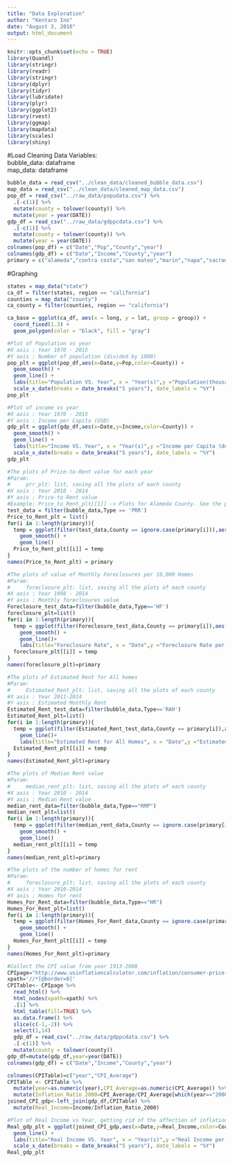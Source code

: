 ```yaml
---
title: "Data Exploration"
author: "Kentaro Ino"
date: "August 3, 2016"
output: html_document
---
```


```r
knitr::opts_chunk$set(echo = TRUE)
library(Quandl)
library(stringr)
library(readr)
library(stringr)
library(dplyr)
library(tidyr)
library(lubridate)
library(plyr)
library(ggplot2)
library(rvest)
library(ggmap)
library(mapdata)
library(scales)
library(shiny)
```

#Load Cleaning Data
Variables:   
bubble_data: dataframe  
map_data: dataframe
```r
bubble_data = read_csv("../clean_data/cleaned_bubble_data.csv")
map_data = read_csv("../clean_data/cleaned_map_data.csv")
pop_df = read_csv("../raw_data/popudata.csv") %>% 
  .[-c(1)] %>% 
  mutate(county = tolower(county)) %>%
  mutate(year = year(DATE))
gdp_df = read_csv("../raw_data/gdppcdata.csv") %>% 
  .[-c(1)] %>% 
  mutate(county = tolower(county)) %>%
  mutate(year = year(DATE))
colnames(pop_df) = c("Date","Pop","County","year")
colnames(gdp_df) = c("Date","Income","County","year")
primary = c("alameda","contra costa","san mateo","marin","napa","sacramento","santa clara","san francisco")
```


#Graphing
```r
states = map_data("state")
ca_df = filter(states, region == "california")
counties = map_data("county")
ca_county = filter(counties, region == "california")

ca_base = ggplot(ca_df, aes(x = long, y = lat, group = group)) + 
  coord_fixed(1.3) + 
  geom_polygon(color = "black", fill = "gray")

#Plot of Population vs year
#X axis : Year 1970 - 2015
#Y axis : Number of population (divided by 1000)
pop_plt = ggplot(pop_df,aes(x=Date,y=Pop,color=County)) +
  geom_smooth() +
  geom_line() + 
  labs(title="Population VS. Year", x = "Year(s)",y ="Population(thousand)") +
  scale_x_date(breaks = date_breaks("5 years"), date_labels = "%Y")
pop_plt

#Plot of income vs year
#X axis : Year 1970 - 2015
#Y axis : Income per Capita (USD)
gdp_plt = ggplot(gdp_df,aes(x=Date,y=Income,color=County)) +
  geom_smooth() +
  geom_line() + 
  labs(title="Income VS. Year", x = "Year(s)",y ="Income per Capita (dollar)") +
  scale_x_date(breaks = date_breaks("5 years"), date_labels = "%Y")
gdp_plt

#The plots of Price-to-Rent value for each year
#Param: 
#     prr_plt: list, saving all the plots of each county
#X axis : Year 2010 - 2014
#Y axis : Price-to-Rent value
#Example: Price_to_Rent_plt[[1]] -> Plots for Alameda County. See the primary vector above.
test_data = filter(bubble_data,Type == 'PRR')
Price_to_Rent_plt = list()
for(i in 1:length(primary)){
  temp = ggplot(filter(test_data,County == ignore.case(primary[i])),aes(x=Date,y=Value,color=City)) +
    geom_smooth() +
    geom_line()
  Price_to_Rent_plt[[i]] = temp
}
names(Price_to_Rent_plt) = primary

#The plots of value of Monthly Foreclosures per 10,000 Homes
#Param:
#     foreclosure_plt: list, saving all the plots of each county
#X axis : Year 1998 - 2014
#Y axis : Monthly foreclosures value
Foreclosure_test_data=filter(bubble_data,Type=='HF')
foreclosure_plt=list()
for(i in 1:length(primary)){
  temp = ggplot(filter(Foreclosure_test_data,County == primary[i]),aes(x=Date,y=Value,color=City)) +
    geom_smooth() +
    geom_line()+
    labs(title="Foreclosure Rate", x = "Date",y ="Foreclosure Rate per 10,000 Homes")
  foreclosure_plt[[i]] = temp
}
names(foreclosure_plt)=primary

#The plots of Estimated Rent for All homes
#Param:
#     Estimated_Rent_plt: list, saving all the plots of each county
#X axis : Year 2011-2014
#Y axis : Estimated Monthly Rent
Estimated_Rent_test_data=filter(bubble_data,Type=='RAH')
Estimated_Rent_plt=list()
for(i in 1:length(primary)){
  temp = ggplot(filter(Estimated_Rent_test_data,County == primary[i]),aes(x=Date,y=Value,color=City)) +
    geom_line()+
    labs(title="Estimated Rent for All Homes", x = "Date",y ="Estimated Monthly Rent")
  Estimated_Rent_plt[[i]] = temp
}
names(Estimated_Rent_plt)=primary

#The plots of Median Rent value
#Param:
#     median_rent_plt: list, saving all the plots of each county
#X axis : Year 2010 - 2014
#Y axis : Median Rent value
median_rent_data=filter(bubble_data,Type=="RMP")
median_rent_plt=list()
for(i in 1:length(primary)){
  temp = ggplot(filter(median_rent_data,County == ignore.case(primary[i])),aes(x=Date,y=Value,color=City)) +
    geom_smooth() +
    geom_line()
  median_rent_plt[[i]] = temp
}
names(median_rent_plt)=primary

#The plots of the number of homes for rent
#Param:
#     foreclosure_plt: list, saving all the plots of each county
#X axis : Year 2010-2014
#Y axis : Homes for rent
Homes_For_Rent_data=filter(bubble_data,Type=="HR")
Homes_For_Rent_plt=list()
for(i in 1:length(primary)){
  temp = ggplot(filter(Homes_For_Rent_data,County == ignore.case(primary[i])),aes(x=Date,y=Value,color=City)) +
    geom_smooth() +
    geom_line()
  Homes_For_Rent_plt[[i]] = temp
}
names(Homes_For_Rent_plt)=primary

#Collect the CPI value from year 1913-2008
CPIpage="http://www.usinflationcalculator.com/inflation/consumer-price-index-and-annual-percent-changes-from-1913-to-2008/"
xpath='//*[@border=0]'
CPITable<- CPIpage %>% 
  read_html() %>% 
  html_nodes(xpath=xpath) %>% 
  .[1] %>% 
  html_table(fill=TRUE) %>% 
  as.data.frame() %>% 
  slice(c(-1,-2)) %>% 
  select(1,14)
  gdp_df = read_csv("../raw_data/gdppcdata.csv") %>% 
  .[-c(1)] %>% 
  mutate(county = tolower(county))
gdp_df=mutate(gdp_df,year=year(DATE))
colnames(gdp_df) = c("Date","Income","County","year")

colnames(CPITable)=c("year","CPI_Average")
CPITable <- CPITable %>% 
  mutate(year=as.numeric(year),CPI_Average=as.numeric(CPI_Average)) %>% 
  mutate(Inflation_Ratio_2000=CPI_Average/CPI_Average[which(year=="2000")])
joined_CPI_gdp<-left_join(gdp_df,CPITable) %>% 
  mutate(Real_Income=Income/Inflation_Ratio_2000)

#Plot of Real Income vs Year, getting rid of the affection of inflation. 
Real_gdp_plt = ggplot(joined_CPI_gdp,aes(x=Date,y=Real_Income,color=County)) +
  geom_line() + 
  labs(title="Real Income VS. Year", x = "Year(s)",y ="Real Income per Capita (dollar)") +
  scale_x_date(breaks = date_breaks("5 years"), date_labels = "%Y")
Real_gdp_plt
```